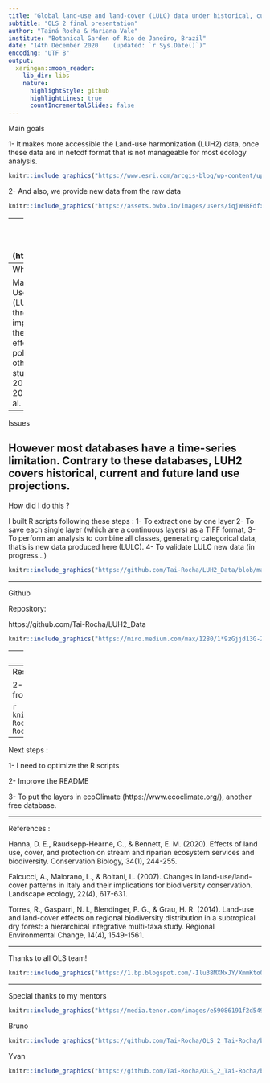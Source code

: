 ```yaml
---
title: "Global land-use and land-cover (LULC) data under historical, current, and future climatic conditions for ecologists"
subtitle: "OLS 2 final presentation"
author: "Tainá Rocha & Mariana Vale"
institute: "Botanical Garden of Rio de Janeiro, Brazil"
date: "14th December 2020	 (updated: `r Sys.Date()`)"
encoding: "UTF 8"
output:
  xaringan::moon_reader:
    lib_dir: libs
    nature:
      highlightStyle: github
      highlightLines: true
      countIncrementalSlides: false
---
```

Main goals 

1- It makes more accessible the Land-use harmonization (LUH2) data, once these data are in netcdf format that is not manageable for most ecology analysis. 
```r
knitr::include_graphics("https://www.esri.com/arcgis-blog/wp-content/uploads/2012/04/netCDF_SliceDiagram.png")
```
2- And also, we provide new data from the raw data  
```r
knitr::include_graphics("https://assets.bwbx.io/images/users/iqjWHBFdfxIU/i77xarGql_w8/v0/-999x-999.gif")
```

---
The Land-use Harmonization database (https://luh.umd.edu/)
```r
knitr::include_graphics("https://luh.umd.edu/images/LUH2_logo300.jpg")
```
 - primf: forested primary land
 - primn: non-forested primary land
 - secdf: potentially forested secondary land
 - secdn: potentially non-forested secondary land
 - pastr: managed pasture
 - range: rangeland
 - urban: urban land
 - c3ann: C3 annual crops
 - c3per: C3 perennial crops
 - c4ann: C4 annual crops
 - c4per: C4 perennial crops
 - c3nfx: C3 nitrogen-fixing crops

---
Why did I do  this ? 

Mapping the Land-Use Land-Cover (LULC) changes through time is important to predict the threats or propose effective conservation policies and many other kinds of ecology studies (Torres et al 2014, Falcucci et al 2017, Hanna et al. 2020).
 
---
Issues

However most databases have a time-series limitation. Contrary to these databases, LUH2 covers historical, current and future land use projections.
---
How did I do this ?

I built R scripts following these steps : 
1- To extract one by one layer 
2- To save each single layer (which are a continuous layers) as a TIFF format, 
3- To perform an analysis to combine all classes, generating categorical data, that's is new data produced here (LULC).
4- To validate LULC new data (in progress...)
```r
knitr::include_graphics("https://github.com/Tai-Rocha/LUH2_Data/blob/master/doc/Figures/LUH2%20_LULC.png?raw=true")
```

---

Github

Repository:

https://github.com/Tai-Rocha/LUH2_Data

```r
knitr::include_graphics("https://miro.medium.com/max/1280/1*9zGjjd13G-ZNWqogU6b71g.gif")
```


---
Results

1- Several continuous layers for each class and for each year from 850 to 2100 (Raw data in tiff format)

```r
knitr::include_graphics("https://github.com/Tai-Rocha/OLS_2_Tai-Rocha/blob/master/img/forested%20primary%20land_ols.png?raw=true")
```
 
---
 Results

 2- Land use land cover data (categorical layer) from each year.

```r
knitr::include_graphics("https://github.com/Tai-Rocha/OLS_2_Tai-Rocha/blob/master/img/LULC_2010.jpg?raw=true")
```
---
Next steps :

1- I need to optimize the R scripts 

2- Improve the README

3- To put the layers in ecoClimate  (https://www.ecoclimate.org/), another free database.


---

References :

Hanna, D. E., Raudsepp‐Hearne, C., & Bennett, E. M. (2020). Effects of land use, cover, and protection on stream and riparian ecosystem services and biodiversity. Conservation Biology, 34(1), 244-255.

Falcucci, A., Maiorano, L., & Boitani, L. (2007). Changes in land-use/land-cover patterns in Italy and their implications for biodiversity conservation. Landscape ecology, 22(4), 617-631.

Torres, R., Gasparri, N. I., Blendinger, P. G., & Grau, H. R. (2014). Land-use and land-cover effects on regional biodiversity distribution in a subtropical dry forest: a hierarchical integrative multi-taxa study. Regional Environmental Change, 14(4), 1549-1561.

---

Thanks to all OLS team!

```r
knitr::include_graphics("https://1.bp.blogspot.com/-Ilu38MXMxJY/XmmKto0HnGI/AAAAAAA2O5s/lQmNs4-TlGAbWkrCtw_vIkVkKKifIRlQQCLcBGAsYHQ/s1600/AS0006470_02.gif")
```

---
Special thanks to my mentors

```r
knitr::include_graphics("https://media.tenor.com/images/e59086191f2d5492dac1291d1629dde2/tenor.gif")
```

Bruno 
```r
knitr::include_graphics("https://github.com/Tai-Rocha/OLS_2_Tai-Rocha/blob/master/img/Bruno.jpg?raw=true")
```
Yvan
```r
knitr::include_graphics("https://github.com/Tai-Rocha/OLS_2_Tai-Rocha/blob/master/img/Yvan.jpg?raw=true")
```
